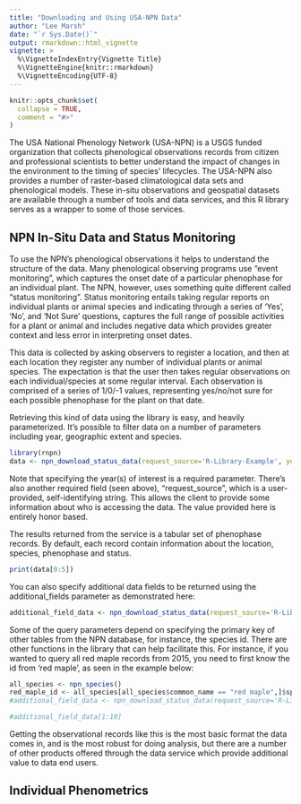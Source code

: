 ```yaml
---
title: "Downloading and Using USA-NPN Data"
author: "Lee Marsh"
date: "`r Sys.Date()`"
output: rmarkdown::html_vignette
vignette: >
  %\VignetteIndexEntry{Vignette Title}
  %\VignetteEngine{knitr::rmarkdown}
  %\VignetteEncoding{UTF-8}
---
```


```r
knitr::opts_chunk$set(
  collapse = TRUE,
  comment = "#>"
)
```

The USA National Phenology Network (USA-NPN) is a USGS funded organization that collects phenological observations records from citizen and professional scientists to better understand the impact of changes in the environment to the timing of species’ lifecycles. The USA-NPN also provides a number of raster-based climatological data sets and phenological models.  These in-situ observations and geospatial datasets are available through a number of tools and data services, and this R library serves as a wrapper to some of those services.

## NPN In-Situ Data and Status Monitoring

To use the NPN’s phenological observations it helps to understand the structure of the data. Many phenological observing programs use “event monitoring”, which captures the onset date of a particular phenophase for an individual plant. The NPN, however, uses something quite different called “status monitoring”. Status monitoring entails taking regular reports on individual plants or animal species and indicating through a series of ‘Yes’, ‘No’, and ‘Not Sure’ questions, captures the full range of possible activities for a plant or animal and includes negative data which provides greater context and less error in interpreting onset dates.

This data is collected by asking observers to register a location, and then at each location they register any number of individual plants or animal species. The expectation is that the user then takes regular observations on each individual/species at some regular interval. Each observation is comprised of a series of 1/0/-1 values, representing yes/no/not sure for each possible phenophase for the plant on that date.

Retrieving this kind of data using the library is easy, and heavily parameterized. It’s possible to filter data on a number of parameters including year, geographic extent and species.

```r
library(rnpn)
data <- npn_download_status_data(request_source='R-Library-Example', year=c(2015), species_ids=c(15,16))
```


Note that specifying the year(s) of interest is a required parameter. There’s also another required field (seen above), “request_source”, which is a user-provided, self-identifying string. This allows the client to provide some information about who is accessing the data. The value provided here is entirely honor based.

The results returned from the service is a tabular set of phenophase records. By default, each record contain information about the location, species, phenophase and status.

```r
print(data[0:5])
```


You can also specify additional data fields to be returned using the additional_fields parameter as demonstrated here:

```r
additional_field_data <- npn_download_status_data(request_source='R-Library-Example', year=c(2015), species_ids=c(15,16), additional_fields=c('Station_Name', 'Plant_Nickname' ))
```


Some of the query parameters depend on specifying the primary key of other tables from the NPN database, for instance, the species id. There are other functions in the library that can help facilitate this. For instance, if you wanted to query all red maple records from 2015, you need to first know the id from ‘red maple’, as seen in the example below:

```r
all_species <- npn_species()
red_maple_id <- all_species[all_species$common_name == "red maple",]$species_id
#additional_field_data <- npn_download_status_data(request_source='R-Library-Example', year=c(2015), species_ids=c(red_maple_id))

#additional_field_data[1:10]
```

Getting the observational records like this is the most basic format the data comes in, and is the most robust for doing analysis, but there are a number of other products offered through the data service which provide additional value to data end users.

## Individual Phenometrics


